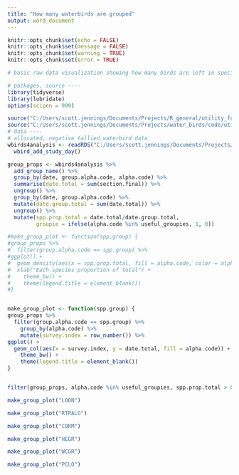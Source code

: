 ```yaml
---
title: "How many waterbirds are grouped"
output: word_document
---
```


```r
knitr::opts_chunk$set(echo = FALSE)
knitr::opts_chunk$set(message = FALSE)
knitr::opts_chunk$set(warning = TRUE)
knitr::opts_chunk$set(error = TRUE)
```



```r

# basic raw data visualization showing how many birds are left in species groups vs  how many are IDed to species

# packages, source ----
library(tidyverse)
library(lubridate)
options(scipen = 999)

source("C:/Users/scott.jennings/Documents/Projects/R_general/utility_functions/bird_utility_functions.r")
source("C:/Users/scott.jennings/Documents/Projects/water_birds/code/utility/waterbird_utility_functions.r")
# data ----
# allocated, negative tallied waterbird data
wbirds4analysis <- readRDS("C:/Users/scott.jennings/Documents/Projects/water_birds/data_files/working_rds/wbirds4analysis") %>% 
  wbird_add_study_day() 

group_props <- wbirds4analysis %>% 
  add_group_name() %>% 
  group_by(date, group.alpha.code, alpha.code) %>% 
  summarise(date.total = sum(section.final)) %>% 
  ungroup() %>% 
  group_by(date, group.alpha.code) %>% 
  mutate(date.group.total = sum(date.total)) %>% 
  ungroup() %>% 
  mutate(spp.prop.total = date.total/date.group.total,
         groupie = ifelse(alpha.code %in% useful_groupies, 1, 0))

#make_group_plot <- function(spp.group) {
#group_props %>% 
#  filter(group.alpha.code == spp.group) %>% 
#ggplot() +
#  geom_density(aes(x = spp.prop.total, fill = alpha.code, color = alpha.code)) +
#  xlab("Each species proportion of total") +
#    theme_bw() +
#    theme(legend.title = element_blank())
#}


make_group_plot <- function(spp.group) {
group_props %>% 
  filter(group.alpha.code == spp.group) %>% 
    group_by(alpha.code) %>% 
    mutate(survey.index = row_number()) %>% 
ggplot() +
  geom_col(aes(x = survey.index, y = date.total, fill = alpha.code)) +
    theme_bw() +
    theme(legend.title = element_blank())
}


filter(group_props, alpha.code %in% useful_groupies, spp.prop.total > 0.05) %>% view()
```


```r

make_group_plot("LOON")
```





```r
make_group_plot("RTPALO")


```








```r
make_group_plot("CORM") 


```








```r
make_group_plot("HEGR") 

```








```r
make_group_plot("WCGR")


```








```r
make_group_plot("PCLO") 

```





